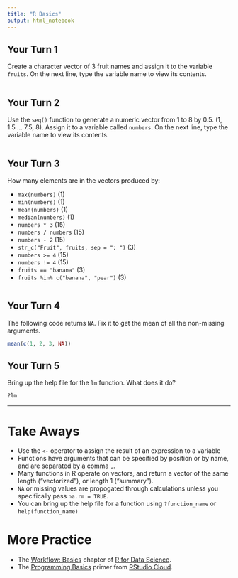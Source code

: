 ```yaml
---
title: "R Basics"
output: html_notebook
---
```


## Your Turn 1

Create a character vector of 3 fruit names and assign it to the variable `fruits`. On the next line, type the variable name to view its contents.

```r

```

## Your Turn 2

Use the `seq()` function to generate a numeric vector from 1 to 8 by 0.5. (1, 1.5 ... 7.5, 8). Assign it to a variable called `numbers`. On the next line, type the variable name to view its contents.

```r

```

## Your Turn 3

How many elements are in the vectors produced by:

- `max(numbers)` (1)
- `min(numbers)` (1)
- `mean(numbers)` (1)
- `median(numbers)` (1)
- `numbers * 3` (15)
- `numbers / numbers` (15)
- `numbers - 2` (15)
- `str_c("Fruit", fruits, sep = ": ")` (3)
- `numbers >= 4` (15)
- `numbers != 4` (15)
- `fruits == "banana"` (3)
- `fruits %in% c("banana", "pear")` (3)

```r

```

## Your Turn 4

The following code returns `NA`. Fix it to get the mean of all the non-missing arguments.

```r
mean(c(1, 2, 3, NA))
```

## Your Turn 5

Bring up the help file for the `lm` function. What does it do?

```r
?lm
```

***

# Take Aways

- Use the `<-` operator to assign the result of an expression to a variable
- Functions have arguments that can be specified by position or by name, and are separated by a comma `,`.
- Many functions in R operate on vectors, and return a vector of the same length ("vectorized"), or length 1 ("summary").
- `NA` or missing values are propogated through calculations unless you specifically pass `na.rm = TRUE`.
- You can bring up the help file for a function using `?function_name` or `help(function_name)`

# More Practice

- The [Workflow: Basics](https://r4ds.had.co.nz/workflow-basics.html) chapter of [R for Data Science](https://r4ds.had.co.nz/workflow-basics.html).
- The [Programming Basics](https://rstudio.cloud/learn/primers/1.2) primer from [RStudio Cloud](https://rstudio.cloud/).
